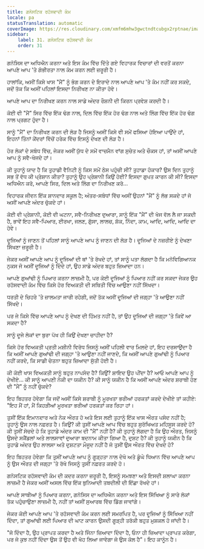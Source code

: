```yaml
---
title: ਗਨੋਸਟਿਕ ਰਹੱਸਵਾਦੀ ਕੰਮ
locale: pa
statusTranslation: automatic
coverImage: https://res.cloudinary.com/xmfm6mhw3gwctndtcubgx2rptnae/image/upload/v1740468922/small_cover_tratado_de_psicologia_revolucionaria_a4c0dca4e0.webp
sidebar:
    label: 31. ਗਨੋਸਟਿਕ ਰਹੱਸਵਾਦੀ ਕੰਮ
    order: 31
---
```

ਗਨੋਸਿਸ ਦਾ ਅਧਿਐਨ ਕਰਨਾ ਅਤੇ ਇਸ ਕੰਮ ਵਿੱਚ ਦਿੱਤੇ ਗਏ ਵਿਹਾਰਕ ਵਿਚਾਰਾਂ ਦੀ ਵਰਤੋਂ ਕਰਨਾ ਆਪਣੇ ਆਪ 'ਤੇ ਗੰਭੀਰਤਾ ਨਾਲ ਕੰਮ ਕਰਨ ਲਈ ਜ਼ਰੂਰੀ ਹੈ।

ਹਾਲਾਂਕਿ, ਅਸੀਂ ਕਿਸੇ ਖਾਸ "ਮੈਂ" ਨੂੰ ਭੰਗ ਕਰਨ ਦੇ ਇਰਾਦੇ ਨਾਲ ਆਪਣੇ ਆਪ 'ਤੇ ਕੰਮ ਨਹੀਂ ਕਰ ਸਕਦੇ, ਜਦੋਂ ਤੱਕ ਕਿ ਅਸੀਂ ਪਹਿਲਾਂ ਇਸਦਾ ਨਿਰੀਖਣ ਨਾ ਕੀਤਾ ਹੋਵੇ।

ਆਪਣੇ ਆਪ ਦਾ ਨਿਰੀਖਣ ਕਰਨ ਨਾਲ ਸਾਡੇ ਅੰਦਰ ਰੌਸ਼ਨੀ ਦੀ ਕਿਰਨ ਪ੍ਰਵੇਸ਼ ਕਰਦੀ ਹੈ।

ਕੋਈ ਵੀ "ਮੈਂ" ਸਿਰ ਵਿੱਚ ਇੱਕ ਢੰਗ ਨਾਲ, ਦਿਲ ਵਿੱਚ ਇੱਕ ਹੋਰ ਢੰਗ ਨਾਲ ਅਤੇ ਲਿੰਗ ਵਿੱਚ ਇੱਕ ਹੋਰ ਢੰਗ ਨਾਲ ਪ੍ਰਗਟ ਹੁੰਦਾ ਹੈ।

ਸਾਨੂੰ "ਮੈਂ" ਦਾ ਨਿਰੀਖਣ ਕਰਨ ਦੀ ਲੋੜ ਹੈ ਜਿਸਨੂੰ ਅਸੀਂ ਕਿਸੇ ਵੀ ਸਮੇਂ ਫਸਿਆ ਹੋਇਆ ਪਾਉਂਦੇ ਹਾਂ, ਇਹਨਾਂ ਤਿੰਨਾਂ ਕੇਂਦਰਾਂ ਵਿੱਚੋਂ ਹਰੇਕ ਵਿੱਚ ਇਸਨੂੰ ਦੇਖਣ ਦੀ ਲੋੜ ਹੈ।

ਹੋਰ ਲੋਕਾਂ ਦੇ ਸਬੰਧ ਵਿੱਚ, ਜੇਕਰ ਅਸੀਂ ਯੁੱਧ ਦੇ ਸਮੇਂ ਵਾਚਮੈਨ ਵਾਂਗ ਸੁਚੇਤ ਅਤੇ ਚੌਕਸ ਹਾਂ, ਤਾਂ ਅਸੀਂ ਆਪਣੇ ਆਪ ਨੂੰ ਸਵੈ-ਖੋਜਦੇ ਹਾਂ।

ਕੀ ਤੁਹਾਨੂੰ ਯਾਦ ਹੈ ਕਿ ਤੁਹਾਡੀ ਵੈਨਿਟੀ ਨੂੰ ਕਿਸ ਸਮੇਂ ਠੇਸ ਪਹੁੰਚੀ ਸੀ? ਤੁਹਾਡਾ ਹੰਕਾਰ? ਉਸ ਦਿਨ ਤੁਹਾਨੂੰ ਸਭ ਤੋਂ ਵੱਧ ਕੀ ਪ੍ਰੇਸ਼ਾਨ ਕੀਤਾ? ਤੁਹਾਨੂੰ ਉਹ ਪ੍ਰੇਸ਼ਾਨੀ ਕਿਉਂ ਹੋਈ? ਇਸਦਾ ਗੁਪਤ ਕਾਰਨ ਕੀ ਸੀ? ਇਸਦਾ ਅਧਿਐਨ ਕਰੋ, ਆਪਣੇ ਸਿਰ, ਦਿਲ ਅਤੇ ਲਿੰਗ ਦਾ ਨਿਰੀਖਣ ਕਰੋ...

ਵਿਹਾਰਕ ਜੀਵਨ ਇੱਕ ਸ਼ਾਨਦਾਰ ਸਕੂਲ ਹੈ; ਅੰਤਰ-ਸਬੰਧਾਂ ਵਿੱਚ ਅਸੀਂ ਉਹਨਾਂ "ਮੈਂ" ਨੂੰ ਲੱਭ ਸਕਦੇ ਹਾਂ ਜੋ ਅਸੀਂ ਆਪਣੇ ਅੰਦਰ ਚੁੱਕਦੇ ਹਾਂ।

ਕੋਈ ਵੀ ਪ੍ਰੇਸ਼ਾਨੀ, ਕੋਈ ਵੀ ਘਟਨਾ, ਸਵੈ-ਨਿਰੀਖਣ ਦੁਆਰਾ, ਸਾਨੂੰ ਇੱਕ "ਮੈਂ" ਦੀ ਖੋਜ ਵੱਲ ਲੈ ਜਾ ਸਕਦੀ ਹੈ, ਭਾਵੇਂ ਇਹ ਸਵੈ-ਪਿਆਰ, ਈਰਖਾ, ਜਲਣ, ਗੁੱਸਾ, ਲਾਲਚ, ਸ਼ੱਕ, ਨਿੰਦਾ, ਕਾਮ, ਆਦਿ, ਆਦਿ, ਆਦਿ ਦਾ ਹੋਵੇ।

ਦੂਜਿਆਂ ਨੂੰ ਜਾਣਨ ਤੋਂ ਪਹਿਲਾਂ ਸਾਨੂੰ ਆਪਣੇ ਆਪ ਨੂੰ ਜਾਣਨ ਦੀ ਲੋੜ ਹੈ। ਦੂਜਿਆਂ ਦੇ ਨਜ਼ਰੀਏ ਨੂੰ ਦੇਖਣਾ ਸਿੱਖਣਾ ਜ਼ਰੂਰੀ ਹੈ।

ਜੇਕਰ ਅਸੀਂ ਆਪਣੇ ਆਪ ਨੂੰ ਦੂਜਿਆਂ ਦੀ ਥਾਂ 'ਤੇ ਰੱਖਦੇ ਹਾਂ, ਤਾਂ ਸਾਨੂੰ ਪਤਾ ਲੱਗਦਾ ਹੈ ਕਿ ਮਨੋਵਿਗਿਆਨਕ ਨੁਕਸ ਜੋ ਅਸੀਂ ਦੂਜਿਆਂ ਨੂੰ ਦਿੰਦੇ ਹਾਂ, ਉਹ ਸਾਡੇ ਅੰਦਰ ਬਹੁਤ ਜ਼ਿਆਦਾ ਹਨ।

ਆਪਣੇ ਗੁਆਂਢੀ ਨੂੰ ਪਿਆਰ ਕਰਨਾ ਲਾਜ਼ਮੀ ਹੈ, ਪਰ ਕੋਈ ਦੂਜਿਆਂ ਨੂੰ ਪਿਆਰ ਨਹੀਂ ਕਰ ਸਕਦਾ ਜੇਕਰ ਉਹ ਰਹੱਸਵਾਦੀ ਕੰਮ ਵਿੱਚ ਕਿਸੇ ਹੋਰ ਵਿਅਕਤੀ ਦੀ ਸਥਿਤੀ ਵਿੱਚ ਆਉਣਾ ਨਹੀਂ ਸਿੱਖਦਾ।

ਧਰਤੀ ਦੇ ਚਿਹਰੇ 'ਤੇ ਜ਼ਾਲਮਤਾ ਜਾਰੀ ਰਹੇਗੀ, ਜਦੋਂ ਤੱਕ ਅਸੀਂ ਦੂਜਿਆਂ ਦੀ ਜਗ੍ਹਾ 'ਤੇ ਆਉਣਾ ਨਹੀਂ ਸਿੱਖਦੇ।

ਪਰ ਜੇ ਕਿਸੇ ਵਿੱਚ ਆਪਣੇ ਆਪ ਨੂੰ ਦੇਖਣ ਦੀ ਹਿੰਮਤ ਨਹੀਂ ਹੈ, ਤਾਂ ਉਹ ਦੂਜਿਆਂ ਦੀ ਜਗ੍ਹਾ 'ਤੇ ਕਿਵੇਂ ਆ ਸਕਦਾ ਹੈ?

ਸਾਨੂੰ ਦੂਜੇ ਲੋਕਾਂ ਦਾ ਬੁਰਾ ਪੱਖ ਹੀ ਕਿਉਂ ਦੇਖਣਾ ਚਾਹੀਦਾ ਹੈ?

ਕਿਸੇ ਹੋਰ ਵਿਅਕਤੀ ਪ੍ਰਤੀ ਮਸ਼ੀਨੀ ਵਿਰੋਧ ਜਿਸਨੂੰ ਅਸੀਂ ਪਹਿਲੀ ਵਾਰ ਮਿਲਦੇ ਹਾਂ, ਇਹ ਦਰਸਾਉਂਦਾ ਹੈ ਕਿ ਅਸੀਂ ਆਪਣੇ ਗੁਆਂਢੀ ਦੀ ਜਗ੍ਹਾ 'ਤੇ ਆਉਣਾ ਨਹੀਂ ਜਾਣਦੇ, ਕਿ ਅਸੀਂ ਆਪਣੇ ਗੁਆਂਢੀ ਨੂੰ ਪਿਆਰ ਨਹੀਂ ਕਰਦੇ, ਕਿ ਸਾਡੀ ਚੇਤਨਾ ਬਹੁਤ ਜ਼ਿਆਦਾ ਸੁੱਤੀ ਹੋਈ ਹੈ।

ਕੀ ਕੋਈ ਖਾਸ ਵਿਅਕਤੀ ਸਾਨੂੰ ਬਹੁਤ ਨਾਪਸੰਦ ਹੈ? ਕਿਉਂ? ਸ਼ਾਇਦ ਉਹ ਪੀਂਦਾ ਹੈ? ਆਓ ਆਪਣੇ ਆਪ ਨੂੰ ਦੇਖੀਏ... ਕੀ ਸਾਨੂੰ ਆਪਣੀ ਨੇਕੀ ਦਾ ਯਕੀਨ ਹੈ? ਕੀ ਸਾਨੂੰ ਯਕੀਨ ਹੈ ਕਿ ਅਸੀਂ ਆਪਣੇ ਅੰਦਰ ਸ਼ਰਾਬੀ ਹੋਣ ਦੀ "ਮੈਂ" ਨੂੰ ਨਹੀਂ ਚੁੱਕਦੇ?

ਇਹ ਬਿਹਤਰ ਹੋਵੇਗਾ ਕਿ ਜਦੋਂ ਅਸੀਂ ਕਿਸੇ ਸ਼ਰਾਬੀ ਨੂੰ ਮੂਰਖਤਾ ਭਰੀਆਂ ਹਰਕਤਾਂ ਕਰਦੇ ਦੇਖੀਏ ਤਾਂ ਕਹੀਏ: "ਇਹ ਮੈਂ ਹਾਂ, ਮੈਂ ਕਿਹੜੀਆਂ ਮੂਰਖਤਾ ਭਰੀਆਂ ਹਰਕਤਾਂ ਕਰ ਰਿਹਾ ਹਾਂ।

ਤੁਸੀਂ ਇੱਕ ਇਮਾਨਦਾਰ ਅਤੇ ਨੇਕ ਔਰਤ ਹੋ ਅਤੇ ਇਸ ਲਈ ਤੁਹਾਨੂੰ ਇੱਕ ਖਾਸ ਔਰਤ ਪਸੰਦ ਨਹੀਂ ਹੈ; ਤੁਹਾਨੂੰ ਉਸ ਨਾਲ ਨਫ਼ਰਤ ਹੈ। ਕਿਉਂ? ਕੀ ਤੁਸੀਂ ਆਪਣੇ ਆਪ ਵਿੱਚ ਬਹੁਤ ਸੁਰੱਖਿਅਤ ਮਹਿਸੂਸ ਕਰਦੇ ਹੋ? ਕੀ ਤੁਸੀਂ ਸੋਚਦੇ ਹੋ ਕਿ ਤੁਹਾਡੇ ਅੰਦਰ ਕਾਮ ਦੀ "ਮੈਂ" ਨਹੀਂ ਹੈ? ਕੀ ਤੁਹਾਨੂੰ ਲੱਗਦਾ ਹੈ ਕਿ ਉਹ ਔਰਤ, ਜਿਸਨੂੰ ਉਸਦੇ ਸਕੈਂਡਲਾਂ ਅਤੇ ਲਾਲਸਾਵਾਂ ਦੁਆਰਾ ਬਦਨਾਮ ਕੀਤਾ ਗਿਆ ਹੈ, ਦੁਸ਼ਟ ਹੈ? ਕੀ ਤੁਹਾਨੂੰ ਯਕੀਨ ਹੈ ਕਿ ਤੁਹਾਡੇ ਅੰਦਰ ਉਹ ਲਾਲਸਾ ਅਤੇ ਦੁਸ਼ਟਤਾ ਮੌਜੂਦ ਨਹੀਂ ਹੈ ਜੋ ਤੁਸੀਂ ਉਸ ਔਰਤ ਵਿੱਚ ਦੇਖਦੇ ਹੋ?

ਇਹ ਬਿਹਤਰ ਹੋਵੇਗਾ ਕਿ ਤੁਸੀਂ ਆਪਣੇ ਆਪ ਨੂੰ ਗੂੜ੍ਹਤਾ ਨਾਲ ਦੇਖੋ ਅਤੇ ਡੂੰਘੇ ਧਿਆਨ ਵਿੱਚ ਆਪਣੇ ਆਪ ਨੂੰ ਉਸ ਔਰਤ ਦੀ ਜਗ੍ਹਾ 'ਤੇ ਰੱਖੋ ਜਿਸਨੂੰ ਤੁਸੀਂ ਨਫ਼ਰਤ ਕਰਦੇ ਹੋ।

ਗਨੋਸਟਿਕ ਰਹੱਸਵਾਦੀ ਕੰਮ ਦੀ ਕਦਰ ਕਰਨਾ ਜ਼ਰੂਰੀ ਹੈ, ਇਸਨੂੰ ਸਮਝਣਾ ਅਤੇ ਇਸਦੀ ਸ਼ਲਾਘਾ ਕਰਨਾ ਲਾਜ਼ਮੀ ਹੈ ਜੇਕਰ ਅਸੀਂ ਅਸਲ ਵਿੱਚ ਇੱਕ ਬੁਨਿਆਦੀ ਤਬਦੀਲੀ ਦੀ ਇੱਛਾ ਰੱਖਦੇ ਹਾਂ।

ਆਪਣੇ ਸਾਥੀਆਂ ਨੂੰ ਪਿਆਰ ਕਰਨਾ, ਗਨੋਸਿਸ ਦਾ ਅਧਿਐਨ ਕਰਨਾ ਅਤੇ ਇਸ ਸਿੱਖਿਆ ਨੂੰ ਸਾਰੇ ਲੋਕਾਂ ਤੱਕ ਪਹੁੰਚਾਉਣਾ ਲਾਜ਼ਮੀ ਹੈ, ਨਹੀਂ ਤਾਂ ਅਸੀਂ ਸੁਆਰਥ ਵਿੱਚ ਡਿੱਗ ਜਾਵਾਂਗੇ।

ਜੇਕਰ ਕੋਈ ਆਪਣੇ ਆਪ 'ਤੇ ਰਹੱਸਵਾਦੀ ਕੰਮ ਕਰਨ ਲਈ ਸਮਰਪਿਤ ਹੈ, ਪਰ ਦੂਜਿਆਂ ਨੂੰ ਸਿੱਖਿਆ ਨਹੀਂ ਦਿੰਦਾ, ਤਾਂ ਗੁਆਂਢੀ ਲਈ ਪਿਆਰ ਦੀ ਘਾਟ ਕਾਰਨ ਉਸਦੀ ਗੂੜ੍ਹੀ ਤਰੱਕੀ ਬਹੁਤ ਮੁਸ਼ਕਲ ਹੋ ਜਾਂਦੀ ਹੈ।

"ਜੋ ਦਿੰਦਾ ਹੈ, ਉਹ ਪ੍ਰਾਪਤ ਕਰਦਾ ਹੈ ਅਤੇ ਜਿੰਨਾ ਜ਼ਿਆਦਾ ਦਿੰਦਾ ਹੈ, ਓਨਾ ਹੀ ਜ਼ਿਆਦਾ ਪ੍ਰਾਪਤ ਕਰੇਗਾ, ਪਰ ਜੋ ਕੁਝ ਨਹੀਂ ਦਿੰਦਾ ਉਸ ਤੋਂ ਉਹ ਵੀ ਖੋਹ ਲਿਆ ਜਾਵੇਗਾ ਜੋ ਉਸ ਕੋਲ ਹੈ"। ਇਹ ਕਾਨੂੰਨ ਹੈ।

